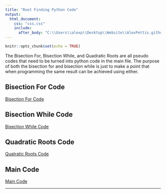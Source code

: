 ```yaml
---
title: "Root Finding Python Code"
output:
  html_document:
    css: "css.css"
    include:
      after_body: "C:\\Users\\alexp\\Desktop\\Website\\AlexPettis.github.io\\footer.html"
---
```


```r
knitr::opts_chunk$set(echo = TRUE)
```

The Bisection For, Bisection While, and Quadratic Roots are all pseudo codes that need to be turned into python code in the main file. The purpose of both the bisection for and bisection while is just to make a point that when programming the same result can be achieved using either. 

## Bisection For Code

[Bisection For Code](bisection_for.pseudo)

## Bisection While Code

[Bisection While Code](bisection_while.pseudo)

## Quadratic Roots Code

[Quatratic Roots Code](quad_roots.pseudo)

## Main Code

[Main Code](main_root.py)

__________ 
